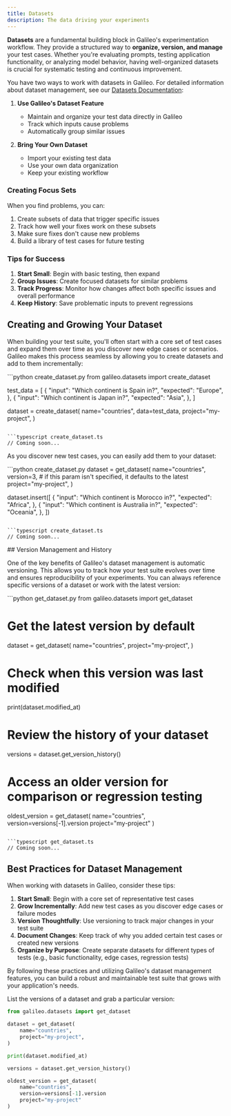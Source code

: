 ```yaml
---
title: Datasets
description: The data driving your experiments
---
```


**Datasets** are a fundamental building block in Galileo's experimentation workflow. They provide a structured way to **organize, version, and manage** your test cases. Whether you're evaluating prompts, testing application functionality, or analyzing model behavior, having well-organized datasets is crucial for systematic testing and continuous improvement.

You have two ways to work with datasets in Galileo. For detailed information about dataset management, see our [Datasets Documentation](/sdk-api/python/experimentation/datasets):

1. **Use Galileo's Dataset Feature**
   - Maintain and organize your test data directly in Galileo
   - Track which inputs cause problems
   - Automatically group similar issues

2. **Bring Your Own Dataset**
   - Import your existing test data
   - Use your own data organization
   - Keep your existing workflow

### Creating Focus Sets

When you find problems, you can:
1. Create subsets of data that trigger specific issues
2. Track how well your fixes work on these subsets
3. Make sure fixes don't cause new problems
4. Build a library of test cases for future testing

### Tips for Success

1. **Start Small**: Begin with basic testing, then expand
2. **Group Issues**: Create focused datasets for similar problems
3. **Track Progress**: Monitor how changes affect both specific issues and overall performance
4. **Keep History**: Save problematic inputs to prevent regressions


## Creating and Growing Your Dataset

When building your test suite, you'll often start with a core set of test cases and expand them over time as you discover new edge cases or scenarios. Galileo makes this process seamless by allowing you to create datasets and add to them incrementally:

<CodeGroup>
```python create_dataset.py
from galileo.datasets import create_dataset

test_data = [
    {
        "input": "Which continent is Spain in?",
        "expected": "Europe",
    },
    {
        "input": "Which continent is Japan in?",
        "expected": "Asia",
    },
]

dataset = create_dataset(
    name="countries", 
    data=test_data,
    project="my-project",
)
```

```typescript create_dataset.ts
// Coming soon...
```
</CodeGroup>

As you discover new test cases, you can easily add them to your dataset:

<CodeGroup>
```python create_dataset.py
dataset = get_dataset(
    name="countries",
    version=3, # if this param isn't specified, it defaults to the latest
    project="my-project",
)

dataset.insert([
    {
        "input": "Which continent is Morocco in?",
        "expected": "Africa",
    },
    {
        "input": "Which continent is Australia in?",
        "expected": "Oceania",
    },
])
```

```typescript create_dataset.ts
// Coming soon...
```
</CodeGroup>
## Version Management and History

One of the key benefits of Galileo's dataset management is automatic versioning. This allows you to track how your test suite evolves over time and ensures reproducibility of your experiments. You can always reference specific versions of a dataset or work with the latest version:

<CodeGroup>
```python get_dataset.py
from galileo.datasets import get_dataset

# Get the latest version by default
dataset = get_dataset(
    name="countries",
    project="my-project",
)

# Check when this version was last modified
print(dataset.modified_at)

# Review the history of your dataset
versions = dataset.get_version_history()

# Access an older version for comparison or regression testing
oldest_version = get_dataset(
	name="countries",
	version=versions[-1].version
	project="my-project"
)
```

```typescript get_dataset.ts
// Coming soon...
```
</CodeGroup>

## Best Practices for Dataset Management

When working with datasets in Galileo, consider these tips:

1. **Start Small**: Begin with a core set of representative test cases
2. **Grow Incrementally**: Add new test cases as you discover edge cases or failure modes
3. **Version Thoughtfully**: Use versioning to track major changes in your test suite
4. **Document Changes**: Keep track of why you added certain test cases or created new versions
5. **Organize by Purpose**: Create separate datasets for different types of tests (e.g., basic functionality, edge cases, regression tests)

By following these practices and utilizing Galileo's dataset management features, you can build a robust and maintainable test suite that grows with your application's needs.

List the versions of a dataset and grab a particular version:

```python
from galileo.datasets import get_dataset

dataset = get_dataset(
    name="countries",    
    project="my-project",
)

print(dataset.modified_at)

versions = dataset.get_version_history()

oldest_version = get_dataset(
	name="countries",
	version=versions[-1].version
	project="my-project"
)
